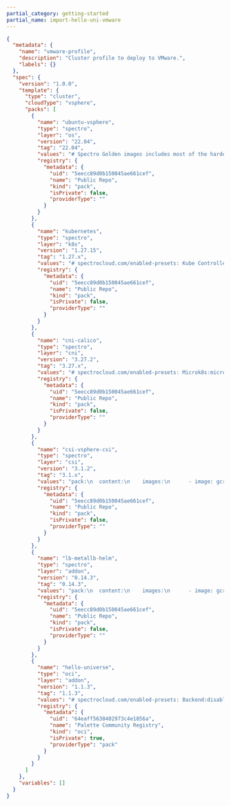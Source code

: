 ```yaml
---
partial_category: getting-started
partial_name: import-hello-uni-vmware
---
```


```json
{
  "metadata": {
    "name": "vmware-profile",
    "description": "Cluster profile to deploy to VMware.",
    "labels": {}
  },
  "spec": {
    "version": "1.0.0",
    "template": {
      "type": "cluster",
      "cloudType": "vsphere",
      "packs": [
        {
          "name": "ubuntu-vsphere",
          "type": "spectro",
          "layer": "os",
          "version": "22.04",
          "tag": "22.04",
          "values": "# Spectro Golden images includes most of the hardening as per CIS Ubuntu Linux 22.04 LTS Server L1 v1.0.0 standards\n\n# Uncomment below section to\n# 1. Include custom files to be copied over to the nodes and/or\n# 2. Execute list of commands before or after kubeadm init/join is executed\n#\n#kubeadmconfig:\n#  preKubeadmCommands:\n#  - echo \"Executing pre kube admin config commands\"\n#  - update-ca-certificates\n#  - 'systemctl restart containerd; sleep 3'\n#  - 'while [ ! -S /var/run/containerd/containerd.sock ]; do echo \"Waiting for containerd...\"; sleep 1; done'\n#  postKubeadmCommands:\n#  - echo \"Executing post kube admin config commands\"\n#  files:\n#  - targetPath: /usr/local/share/ca-certificates/mycom.crt\n#    targetOwner: \"root:root\"\n#    targetPermissions: \"0644\"\n#    content: |\n#      -----BEGIN CERTIFICATE-----\n#      MIICyzCCAbOgAwIBAgIBADANBgkqhkiG9w0BAQsFADAVMRMwEQYDVQQDEwprdWJl\n#      cm5ldGVzMB4XDTIwMDkyMjIzNDMyM1oXDTMwMDkyMDIzNDgyM1owFTETMBEGA1UE\n#      AxMKa3ViZXJuZXRlczCCASIwDQYJKoZIhvcNAQEBBQADggEPADCCAQoCggEBAMdA\n#      nZYs1el/6f9PgV/aO9mzy7MvqaZoFnqO7Qi4LZfYzixLYmMUzi+h8/RLPFIoYLiz\n#      qiDn+P8c9I1uxB6UqGrBt7dkXfjrUZPs0JXEOX9U/6GFXL5C+n3AUlAxNCS5jobN\n#      fbLt7DH3WoT6tLcQefTta2K+9S7zJKcIgLmBlPNDijwcQsbenSwDSlSLkGz8v6N2\n#      7SEYNCV542lbYwn42kbcEq2pzzAaCqa5uEPsR9y+uzUiJpv5tDHUdjbFT8tme3vL\n#      9EdCPODkqtMJtCvz0hqd5SxkfeC2L+ypaiHIxbwbWe7GtliROvz9bClIeGY7gFBK\n#      jZqpLdbBVjo0NZBTJFUCAwEAAaMmMCQwDgYDVR0PAQH/BAQDAgKkMBIGA1UdEwEB\n#      /wQIMAYBAf8CAQAwDQYJKoZIhvcNAQELBQADggEBADIKoE0P+aVJGV9LWGLiOhki\n#      HFv/vPPAQ2MPk02rLjWzCaNrXD7aPPgT/1uDMYMHD36u8rYyf4qPtB8S5REWBM/Y\n#      g8uhnpa/tGsaqO8LOFj6zsInKrsXSbE6YMY6+A8qvv5lPWpJfrcCVEo2zOj7WGoJ\n#      ixi4B3fFNI+wih8/+p4xW+n3fvgqVYHJ3zo8aRLXbXwztp00lXurXUyR8EZxyR+6\n#      b+IDLmHPEGsY9KOZ9VLLPcPhx5FR9njFyXvDKmjUMJJgUpRkmsuU1mCFC+OHhj56\n#      IkLaSJf6z/p2a3YjTxvHNCqFMLbJ2FvJwYCRzsoT2wm2oulnUAMWPI10vdVM+Nc=\n#      -----END CERTIFICATE-----",
          "registry": {
            "metadata": {
              "uid": "5eecc89d0b150045ae661cef",
              "name": "Public Repo",
              "kind": "pack",
              "isPrivate": false,
              "providerType": ""
            }
          }
        },
        {
          "name": "kubernetes",
          "type": "spectro",
          "layer": "k8s",
          "version": "1.27.15",
          "tag": "1.27.x",
          "values": "# spectrocloud.com/enabled-presets: Kube Controller Manager:loopback-ctrlmgr,Kube Scheduler:loopback-scheduler\npack:\n  content:\n    images:\n      - image: registry.k8s.io/coredns/coredns:v1.10.1\n      - image: registry.k8s.io/etcd:3.5.12-0\n      - image: registry.k8s.io/kube-apiserver:v1.27.15\n      - image: registry.k8s.io/kube-controller-manager:v1.27.15\n      - image: registry.k8s.io/kube-proxy:v1.27.15\n      - image: registry.k8s.io/kube-scheduler:v1.27.15\n      - image: registry.k8s.io/pause:3.9\n      - image: registry.k8s.io/pause:3.8\n  #CIDR Range for Pods in cluster\n  # Note : This must not overlap with any of the host or service network\n  podCIDR: \"192.168.0.0/16\"\n  #CIDR notation IP range from which to assign service cluster IPs\n  # Note : This must not overlap with any IP ranges assigned to nodes for pods.\n  serviceClusterIpRange: \"10.96.0.0/12\"\n  # serviceDomain: \"cluster.local\"\n\nkubeadmconfig:\n  apiServer:\n    extraArgs:\n      # Note : secure-port flag is used during kubeadm init. Do not change this flag on a running cluster\n      secure-port: \"6443\"\n      anonymous-auth: \"true\"\n      profiling: \"false\"\n      disable-admission-plugins: \"AlwaysAdmit\"\n      default-not-ready-toleration-seconds: \"60\"\n      default-unreachable-toleration-seconds: \"60\"\n      enable-admission-plugins: \"AlwaysPullImages,NamespaceLifecycle,ServiceAccount,NodeRestriction,PodSecurity\"\n      admission-control-config-file: \"/etc/kubernetes/pod-security-standard.yaml\"\n      audit-log-path: /var/log/apiserver/audit.log\n      audit-policy-file: /etc/kubernetes/audit-policy.yaml\n      audit-log-maxage: \"30\"\n      audit-log-maxbackup: \"10\"\n      audit-log-maxsize: \"100\"\n      authorization-mode: RBAC,Node\n      tls-cipher-suites: \"TLS_ECDHE_ECDSA_WITH_AES_128_GCM_SHA256,TLS_ECDHE_RSA_WITH_AES_128_GCM_SHA256,TLS_ECDHE_ECDSA_WITH_CHACHA20_POLY1305,TLS_ECDHE_RSA_WITH_AES_256_GCM_SHA384,TLS_ECDHE_RSA_WITH_CHACHA20_POLY1305,TLS_ECDHE_ECDSA_WITH_AES_256_GCM_SHA384,TLS_RSA_WITH_AES_256_GCM_SHA384,TLS_RSA_WITH_AES_128_GCM_SHA256\"\n    extraVolumes:\n      - name: audit-log\n        hostPath: /var/log/apiserver\n        mountPath: /var/log/apiserver\n        pathType: DirectoryOrCreate\n      - name: audit-policy\n        hostPath: /etc/kubernetes/audit-policy.yaml\n        mountPath: /etc/kubernetes/audit-policy.yaml\n        readOnly: true\n        pathType: File\n      - name: pod-security-standard\n        hostPath: /etc/kubernetes/pod-security-standard.yaml\n        mountPath: /etc/kubernetes/pod-security-standard.yaml\n        readOnly: true\n        pathType: File\n  controllerManager:\n    extraArgs:\n      profiling: \"false\"\n      terminated-pod-gc-threshold: \"25\"\n      use-service-account-credentials: \"true\"\n      feature-gates: \"RotateKubeletServerCertificate=true\"\n  scheduler:\n    extraArgs:\n      profiling: \"false\"\n  kubeletExtraArgs:\n    read-only-port : \"0\"\n    event-qps: \"0\"\n    feature-gates: \"RotateKubeletServerCertificate=true\"\n    protect-kernel-defaults: \"true\"\n    rotate-server-certificates: \"true\"\n    tls-cipher-suites: \"TLS_ECDHE_ECDSA_WITH_AES_128_GCM_SHA256,TLS_ECDHE_RSA_WITH_AES_128_GCM_SHA256,TLS_ECDHE_ECDSA_WITH_CHACHA20_POLY1305,TLS_ECDHE_RSA_WITH_AES_256_GCM_SHA384,TLS_ECDHE_RSA_WITH_CHACHA20_POLY1305,TLS_ECDHE_ECDSA_WITH_AES_256_GCM_SHA384,TLS_RSA_WITH_AES_256_GCM_SHA384,TLS_RSA_WITH_AES_128_GCM_SHA256\"\n  files:\n    - path: hardening/audit-policy.yaml\n      targetPath: /etc/kubernetes/audit-policy.yaml\n      targetOwner: \"root:root\"\n      targetPermissions: \"0600\"\n    - path: hardening/90-kubelet.conf\n      targetPath: /etc/sysctl.d/90-kubelet.conf\n      targetOwner: \"root:root\"\n      targetPermissions: \"0600\"\n    - targetPath: /etc/kubernetes/pod-security-standard.yaml\n      targetOwner: \"root:root\"\n      targetPermissions: \"0600\"\n      content: |\n        apiVersion: apiserver.config.k8s.io/v1\n        kind: AdmissionConfiguration\n        plugins:\n        - name: PodSecurity\n          configuration:\n            apiVersion: pod-security.admission.config.k8s.io/v1\n            kind: PodSecurityConfiguration\n            defaults:\n              enforce: \"baseline\"\n              enforce-version: \"v1.27\"\n              audit: \"baseline\"\n              audit-version: \"v1.27\"\n              warn: \"restricted\"\n              warn-version: \"v1.27\"\n              audit: \"restricted\"\n              audit-version: \"v1.27\"\n            exemptions:\n              # Array of authenticated usernames to exempt.\n              usernames: []\n              # Array of runtime class names to exempt.\n              runtimeClasses: []\n              # Array of namespaces to exempt.\n              namespaces: [kube-system]\n\n  preKubeadmCommands:\n    # For enabling 'protect-kernel-defaults' flag to kubelet, kernel parameters changes are required\n    - 'echo \"====> Applying kernel parameters for Kubelet\"'\n    - 'sysctl -p /etc/sysctl.d/90-kubelet.conf'\n  postKubeadmCommands:\n    - 'chmod 600 /var/lib/kubelet/config.yaml'\n    #- 'echo \"List of post kubeadm commands to be executed\"'\n\n# Client configuration to add OIDC based authentication flags in kubeconfig\n#clientConfig:\n  #oidc-issuer-url: \"{{ .spectro.pack.kubernetes.kubeadmconfig.apiServer.extraArgs.oidc-issuer-url }}\"\n  #oidc-client-id: \"{{ .spectro.pack.kubernetes.kubeadmconfig.apiServer.extraArgs.oidc-client-id }}\"\n  #oidc-client-secret: 1gsranjjmdgahm10j8r6m47ejokm9kafvcbhi3d48jlc3rfpprhv\n  #oidc-extra-scope: profile,email",
          "registry": {
            "metadata": {
              "uid": "5eecc89d0b150045ae661cef",
              "name": "Public Repo",
              "kind": "pack",
              "isPrivate": false,
              "providerType": ""
            }
          }
        },
        {
          "name": "cni-calico",
          "type": "spectro",
          "layer": "cni",
          "version": "3.27.2",
          "tag": "3.27.x",
          "values": "# spectrocloud.com/enabled-presets: Microk8s:microk8s-false\npack:\n  content:\n    images:\n      - image: gcr.io/spectro-images-public/packs/calico/3.27.2/cni:v3.27.2\n      - image: gcr.io/spectro-images-public/packs/calico/3.27.2/node:v3.27.2\n      - image: gcr.io/spectro-images-public/packs/calico/3.27.2/kube-controllers:v3.27.2\n\nmanifests:\n  calico:\n    microk8s: \"false\"\n    images:\n      cni: \"\"\n      node: \"\"\n      kubecontroller: \"\"\n    # IPAM type to use. Supported types are calico-ipam, host-local\n    ipamType: \"calico-ipam\"\n\n    calico_ipam:\n      assign_ipv4: true\n      assign_ipv6: false\n\n    # Should be one of CALICO_IPV4POOL_IPIP or CALICO_IPV4POOL_VXLAN  \n    encapsulationType: \"CALICO_IPV4POOL_IPIP\"\n\n    # Should be one of Always, CrossSubnet, Never\n    encapsulationMode: \"Always\"\n\n    env:\n      # Additional env variables for calico-node\n      calicoNode:\n        #IPV6: \"autodetect\"\n        #FELIX_IPV6SUPPORT: \"true\"\n        #CALICO_IPV6POOL_NAT_OUTGOING: \"true\"\n        #CALICO_IPV4POOL_CIDR: \"192.168.0.0/16\"\n        #IP_AUTODETECTION_METHOD: \"first-found\"\n\n      # Additional env variables for calico-kube-controller deployment\n      calicoKubeControllers:\n        #LOG_LEVEL: \"info\"\n        #SYNC_NODE_LABELS: \"true\"",
          "registry": {
            "metadata": {
              "uid": "5eecc89d0b150045ae661cef",
              "name": "Public Repo",
              "kind": "pack",
              "isPrivate": false,
              "providerType": ""
            }
          }
        },
        {
          "name": "csi-vsphere-csi",
          "type": "spectro",
          "layer": "csi",
          "version": "3.1.2",
          "tag": "3.1.x",
          "values": "pack:\n  content:\n    images:\n      - image: gcr.io/spectro-images-public/packs/csi-vsphere-csi/3.1.2/cpi-manager:v1.28.0\n      - image: gcr.io/spectro-images-public/packs/csi-vsphere-csi/3.1.2/cpi-manager:v1.22.9\n      - image: gcr.io/spectro-images-public/packs/csi-vsphere-csi/3.1.2/cpi-manager:v1.23.5\n      - image: gcr.io/spectro-images-public/packs/csi-vsphere-csi/3.1.2/cpi-manager:v1.26.2\n      - image: gcr.io/spectro-images-public/packs/csi-vsphere-csi/3.1.2/cpi-manager:v1.24.6\n      - image: gcr.io/spectro-images-public/packs/csi-vsphere-csi/3.1.2/cpi-manager:v1.25.3\n      - image: gcr.io/spectro-images-public/packs/csi-vsphere-csi/3.1.2/cpi-manager:v1.27.0\n      - image: gcr.io/spectro-images-public/packs/csi-vsphere-csi/3.1.2/csi-attacher:v4.3.0\n      - image: gcr.io/spectro-images-public/packs/csi-vsphere-csi/3.1.2/csi-resizer:v1.8.0\n      - image: gcr.io/spectro-images-public/packs/csi-vsphere-csi/3.1.2/livenessprobe:v2.10.0\n      - image: gcr.io/spectro-images-public/packs/csi-vsphere-csi/3.1.2/csi-provisioner:v3.5.0\n      - image: gcr.io/spectro-images-public/packs/csi-vsphere-csi/3.1.2/csi-snapshotter:v6.2.2\n      - image: gcr.io/spectro-images-public/packs/csi-vsphere-csi/3.1.2/csi-driver:v3.1.2\n      - image: gcr.io/spectro-images-public/packs/csi-vsphere-csi/3.1.2/csi-syncer:v3.1.2\n      - image: gcr.io/spectro-images-public/packs/csi-vsphere-csi/3.1.2/csi-node-driver-registrar:v2.8.0\n\nmanifests:\n  #Storage class config\n  vsphere:\n\n    #Toggle for Default class\n    isDefaultClass: \"true\"\n\n    #Specifies file system type\n    fstype: \"ext4\"\n\n    #Allowed reclaim policies are Delete, Retain\n    reclaimPolicy: \"Delete\"\n\n    #Specifies the URL of the datastore on which the container volume needs to be provisioned.\n    datastoreURL: \"\"\n\n    #Specifies the storage policy for datastores on which the container volume needs to be provisioned.\n    storagePolicyName: \"\"\n\n    volumeBindingMode: \"WaitForFirstConsumer\"\n\n    #Set this flag to true to enable volume expansion\n    allowVolumeExpansion: true\n\n  vsphere-cloud-controller-manager:\n    k8sVersion: \"{{ .spectro.system.kubernetes.version }}\"\n    # Override CPI image\n    image: \"\"\n    extraArgs:\n      - \"--cloud-provider=vsphere\"\n      - \"--v=2\"\n      - \"--cloud-config=/etc/cloud/vsphere.conf\"\n\n  vsphere-csi-driver:\n    replicas: 3\n    livenessProbe:\n      csiController:\n        initialDelaySeconds: 30\n        timeoutSeconds: 10\n        periodSeconds: 180\n        failureThreshold: 3\n    # Override CSI component images\n    csiAttacherImage: \"\"\n    csiResizerImage: \"\"\n    csiControllerImage: \"\"\n    csiLivenessProbeImage: \"\"\n    csiSyncerImage: \"\"\n    csiProvisionerImage: \"\"\n    csiSnapshotterImage: \"\"\n    nodeDriverRegistrarImage: \"\"\n    vsphereCsiNodeImage: \"\"\n    extraArgs:\n      csiAttacher:\n        - \"--v=4\"\n        - \"--timeout=300s\"\n        - \"--csi-address=$(ADDRESS)\"\n        - \"--leader-election\"\n        - \"--leader-election-lease-duration=120s\"\n        - \"--leader-election-renew-deadline=60s\"\n        - \"--leader-election-retry-period=30s\"\n        - \"--kube-api-qps=100\"\n        - \"--kube-api-burst=100\"\n      csiResizer:\n        - \"--v=4\"\n        - \"--timeout=300s\"\n        - \"--handle-volume-inuse-error=false\"\n        - \"--csi-address=$(ADDRESS)\"\n        - \"--kube-api-qps=100\"\n        - \"--kube-api-burst=100\"\n        - \"--leader-election\"\n        - \"--leader-election-lease-duration=120s\"\n        - \"--leader-election-renew-deadline=60s\"\n        - \"--leader-election-retry-period=30s\"\n      csiController:\n        - \"--fss-name=internal-feature-states.csi.vsphere.vmware.com\"\n        - \"--fss-namespace=$(CSI_NAMESPACE)\"\n      csiLivenessProbe:\n        - \"--v=4\"\n        - \"--csi-address=/csi/csi.sock\"\n      csiSyncer:\n        - \"--leader-election\"\n        - \"--leader-election-lease-duration=30s\"\n        - \"--leader-election-renew-deadline=20s\"\n        - \"--leader-election-retry-period=10s\"\n        - \"--fss-name=internal-feature-states.csi.vsphere.vmware.com\"\n        - \"--fss-namespace=$(CSI_NAMESPACE)\"\n      csiProvisioner:\n        - \"--v=4\"\n        - \"--timeout=300s\"\n        - \"--csi-address=$(ADDRESS)\"\n        - \"--kube-api-qps=100\"\n        - \"--kube-api-burst=100\"\n        - \"--leader-election\"\n        - \"--leader-election-lease-duration=120s\"\n        - \"--leader-election-renew-deadline=60s\"\n        - \"--leader-election-retry-period=30s\"\n        - \"--default-fstype=ext4\"\n        # needed only for topology aware setup\n        - \"--feature-gates=Topology=true\"\n        - \"--strict-topology\"\n      csiSnapshotter:\n        - \"--v=4\"\n        - \"--kube-api-qps=100\"\n        - \"--kube-api-burst=100\"\n        - \"--timeout=300s\"\n        - \"--csi-address=$(ADDRESS)\"\n        - \"--leader-election\"\n        - \"--leader-election-lease-duration=120s\"\n        - \"--leader-election-renew-deadline=60s\"\n        - \"--leader-election-retry-period=30s\"",
          "registry": {
            "metadata": {
              "uid": "5eecc89d0b150045ae661cef",
              "name": "Public Repo",
              "kind": "pack",
              "isPrivate": false,
              "providerType": ""
            }
          }
        },
        {
          "name": "lb-metallb-helm",
          "type": "spectro",
          "layer": "addon",
          "version": "0.14.3",
          "tag": "0.14.3",
          "values": "pack:\n  content:\n    images:\n      - image: gcr.io/spectro-images-public/packs/metallb/0.14.3/controller:v0.14.3\n      - image: gcr.io/spectro-images-public/packs/metallb/0.14.3/speaker:v0.14.3\n      - image: gcr.io/spectro-images-public/packs/metallb/0.14.3/frr:8.5.2\n      - image: gcr.io/spectro-images-public/packs/metallb/0.14.3/kube-rbac-proxy:v0.12.0\n    charts:\n      - repo: https://metallb.github.io/metallb\n        name: metallb\n        version: 0.14.3\n  namespace: metallb-system\n  namespaceLabels:\n    \"metallb-system\": \"pod-security.kubernetes.io/enforce=privileged,pod-security.kubernetes.io/enforce-version=v{{ .spectro.system.kubernetes.version | substr 0 4 }}\"\n  spectrocloud.com/install-priority: 0\n  # Do not change this namespace, since CRDs expect the namespace to be metallb-system\n\ncharts:\n  metallb-full:\n    configuration:\n      ipaddresspools:\n        first-pool:\n          spec:\n            addresses:\n              - 192.168.10.0/24\n              # - 192.168.100.50-192.168.100.60\n            avoidBuggyIPs: true\n            autoAssign: true\n\n      l2advertisements:\n        default:\n          spec:\n            ipAddressPools:\n              - first-pool\n\n      bgpadvertisements:\n        {}\n        # external:\n        #   spec:\n        #     ipAddressPools:\n        #       - bgp-pool\n        #     # communities:\n        #     #   - vpn-only\n\n      bgppeers:\n        {}\n        # bgp-peer-1:\n        #   spec:\n        #     myASN: 64512\n        #     peerASN: 64512\n        #     peerAddress: 172.30.0.3\n        #     peerPort: 180\n        #     # BFD profiles can only be used in FRR mode\n        #     # bfdProfile: bfd-profile-1\n\n      communities:\n        {}\n        # community-1:\n        #   spec:\n        #     communities:\n        #     - name: vpn-only\n        #       value: 1234:1\n\n      bfdprofiles:\n        {}\n        # bfd-profile-1:\n        #   spec:\n        #     receiveInterval: 380\n        #     transmitInterval: 270\n\n    metallb:\n      # Default values for the metallb chart.\n      # This is a YAML-formatted file.\n      # Declare variables to be passed into your templates.\n\n      imagePullSecrets: []\n      nameOverride: \"\"\n      fullnameOverride: \"\"\n      loadBalancerClass: \"\"\n\n      # To configure MetalLB, you must specify ONE of the following two\n      # options.\n\n      rbac:\n        # create specifies whether to install and use RBAC rules.\n        create: true\n\n      prometheus:\n        # scrape annotations specifies whether to add Prometheus metric\n        # auto-collection annotations to pods. See\n        # https://github.com/prometheus/prometheus/blob/release-2.1/documentation/examples/prometheus-kubernetes.yml\n        # for a corresponding Prometheus configuration. Alternatively, you\n        # may want to use the Prometheus Operator\n        # (https://github.com/coreos/prometheus-operator) for more powerful\n        # monitoring configuration. If you use the Prometheus operator, this\n        # can be left at false.\n        scrapeAnnotations: false\n\n        # port both controller and speaker will listen on for metrics\n        metricsPort: 7472\n\n        # if set, enables rbac proxy on the controller and speaker to expose\n        # the metrics via tls.\n        # secureMetricsPort: 9120\n\n        # the name of the secret to be mounted in the speaker pod\n        # to expose the metrics securely. If not present, a self signed\n        # certificate to be used.\n        speakerMetricsTLSSecret: \"\"\n\n        # the name of the secret to be mounted in the controller pod\n        # to expose the metrics securely. If not present, a self signed\n        # certificate to be used.\n        controllerMetricsTLSSecret: \"\"\n\n        # prometheus doens't have the permission to scrape all namespaces so we give it permission to scrape metallb's one\n        rbacPrometheus: true\n\n        # the service account used by prometheus\n        # required when \" .Values.prometheus.rbacPrometheus == true \" and \" .Values.prometheus.podMonitor.enabled=true or prometheus.serviceMonitor.enabled=true \"\n        serviceAccount: \"\"\n\n        # the namespace where prometheus is deployed\n        # required when \" .Values.prometheus.rbacPrometheus == true \" and \" .Values.prometheus.podMonitor.enabled=true or prometheus.serviceMonitor.enabled=true \"\n        namespace: \"\"\n\n        # the image to be used for the kuberbacproxy container\n        rbacProxy:\n          repository: gcr.io/spectro-images-public/packs/metallb/0.14.3/kube-rbac-proxy\n          tag: v0.12.0\n          pullPolicy:\n\n            # Prometheus Operator PodMonitors\n        podMonitor:\n          # enable support for Prometheus Operator\n          enabled: false\n\n          # optional additionnal labels for podMonitors\n          additionalLabels: {}\n\n          # optional annotations for podMonitors\n          annotations: {}\n\n          # Job label for scrape target\n          jobLabel: \"app.kubernetes.io/name\"\n\n          # Scrape interval. If not set, the Prometheus default scrape interval is used.\n          interval:\n\n          # \tmetric relabel configs to apply to samples before ingestion.\n          metricRelabelings: []\n          # - action: keep\n          #   regex: 'kube_(daemonset|deployment|pod|namespace|node|statefulset).+'\n          #   sourceLabels: [__name__]\n\n          # \trelabel configs to apply to samples before ingestion.\n          relabelings: []\n          # - sourceLabels: [__meta_kubernetes_pod_node_name]\n          #   separator: ;\n          #   regex: ^(.*)$\n          #   target_label: nodename\n          #   replacement: $1\n          #   action: replace\n\n          # Prometheus Operator ServiceMonitors. To be used as an alternative\n          # to podMonitor, supports secure metrics.\n        serviceMonitor:\n          # enable support for Prometheus Operator\n          enabled: false\n\n          speaker:\n            # optional additional labels for the speaker serviceMonitor\n            additionalLabels: {}\n            # optional additional annotations for the speaker serviceMonitor\n            annotations: {}\n            # optional tls configuration for the speaker serviceMonitor, in case\n            # secure metrics are enabled.\n            tlsConfig:\n              insecureSkipVerify: true\n\n          controller:\n            # optional additional labels for the controller serviceMonitor\n            additionalLabels: {}\n            # optional additional annotations for the controller serviceMonitor\n            annotations: {}\n            # optional tls configuration for the controller serviceMonitor, in case\n            # secure metrics are enabled.\n            tlsConfig:\n              insecureSkipVerify: true\n\n          # Job label for scrape target\n          jobLabel: \"app.kubernetes.io/name\"\n\n          # Scrape interval. If not set, the Prometheus default scrape interval is used.\n          interval:\n\n          # \tmetric relabel configs to apply to samples before ingestion.\n          metricRelabelings: []\n          # - action: keep\n          #   regex: 'kube_(daemonset|deployment|pod|namespace|node|statefulset).+'\n          #   sourceLabels: [__name__]\n\n          # \trelabel configs to apply to samples before ingestion.\n          relabelings: []\n          # - sourceLabels: [__meta_kubernetes_pod_node_name]\n          #   separator: ;\n          #   regex: ^(.*)$\n          #   target_label: nodename\n          #   replacement: $1\n          #   action: replace\n\n          # Prometheus Operator alertmanager alerts\n        prometheusRule:\n          # enable alertmanager alerts\n          enabled: false\n\n          # optional additionnal labels for prometheusRules\n          additionalLabels: {}\n\n          # optional annotations for prometheusRules\n          annotations: {}\n\n          # MetalLBStaleConfig\n          staleConfig:\n            enabled: true\n            labels:\n              severity: warning\n\n          # MetalLBConfigNotLoaded\n          configNotLoaded:\n            enabled: true\n            labels:\n              severity: warning\n\n          # MetalLBAddressPoolExhausted\n          addressPoolExhausted:\n            enabled: true\n            labels:\n              severity: alert\n\n          addressPoolUsage:\n            enabled: true\n            thresholds:\n              - percent: 75\n                labels:\n                  severity: warning\n              - percent: 85\n                labels:\n                  severity: warning\n              - percent: 95\n                labels:\n                  severity: alert\n\n          # MetalLBBGPSessionDown\n          bgpSessionDown:\n            enabled: true\n            labels:\n              severity: alert\n\n          extraAlerts: []\n\n      # controller contains configuration specific to the MetalLB cluster\n      # controller.\n      controller:\n        enabled: true\n        # -- Controller log level. Must be one of: `all`, `debug`, `info`, `warn`, `error` or `none`\n        logLevel: info\n        # command: /controller\n        # webhookMode: enabled\n        image:\n          repository: gcr.io/spectro-images-public/packs/metallb/0.14.3/controller\n          tag: v0.14.3\n          pullPolicy:\n            ## @param controller.updateStrategy.type Metallb controller deployment strategy type.\n            ## ref: https://kubernetes.io/docs/concepts/workloads/controllers/deployment/#strategy\n            ## e.g:\n            ## strategy:\n            ##  type: RollingUpdate\n            ##  rollingUpdate:\n            ##    maxSurge: 25%\n            ##    maxUnavailable: 25%\n            ##\n        strategy:\n          type: RollingUpdate\n        serviceAccount:\n          # Specifies whether a ServiceAccount should be created\n          create: true\n          # The name of the ServiceAccount to use. If not set and create is\n          # true, a name is generated using the fullname template\n          name: \"\"\n          annotations: {}\n        securityContext:\n          runAsNonRoot: true\n          # nobody\n          runAsUser: 65534\n          fsGroup: 65534\n        resources:\n          {}\n          # limits:\n          # cpu: 100m\n          # memory: 100Mi\n        nodeSelector: {}\n        tolerations: []\n        priorityClassName: \"\"\n        runtimeClassName: \"\"\n        affinity: {}\n        podAnnotations: {}\n        labels: {}\n        livenessProbe:\n          enabled: true\n          failureThreshold: 3\n          initialDelaySeconds: 10\n          periodSeconds: 10\n          successThreshold: 1\n          timeoutSeconds: 1\n        readinessProbe:\n          enabled: true\n          failureThreshold: 3\n          initialDelaySeconds: 10\n          periodSeconds: 10\n          successThreshold: 1\n          timeoutSeconds: 1\n        tlsMinVersion: \"VersionTLS12\"\n        tlsCipherSuites: \"\"\n\n        extraContainers: []\n\n      # speaker contains configuration specific to the MetalLB speaker\n      # daemonset.\n      speaker:\n        enabled: true\n        # command: /speaker\n        # -- Speaker log level. Must be one of: `all`, `debug`, `info`, `warn`, `error` or `none`\n        logLevel: info\n        tolerateMaster: true\n        memberlist:\n          enabled: true\n          mlBindPort: 7946\n          mlBindAddrOverride: \"\"\n          mlSecretKeyPath: \"/etc/ml_secret_key\"\n        excludeInterfaces:\n          enabled: true\n        image:\n          repository: gcr.io/spectro-images-public/packs/metallb/0.14.3/speaker\n          tag: v0.14.3\n          pullPolicy:\n            ## @param speaker.updateStrategy.type Speaker daemonset strategy type\n            ## ref: https://kubernetes.io/docs/tasks/manage-daemon/update-daemon-set/\n            ##\n        updateStrategy:\n          ## StrategyType\n          ## Can be set to RollingUpdate or OnDelete\n          ##\n          type: RollingUpdate\n        serviceAccount:\n          # Specifies whether a ServiceAccount should be created\n          create: true\n          # The name of the ServiceAccount to use. If not set and create is\n          # true, a name is generated using the fullname template\n          name: \"\"\n          annotations: {}\n        securityContext: {}\n        ## Defines a secret name for the controller to generate a memberlist encryption secret\n        ## By default secretName: {{ \"metallb.fullname\" }}-memberlist\n        ##\n        # secretName:\n        resources:\n          {}\n          # limits:\n          # cpu: 100m\n          # memory: 100Mi\n        nodeSelector: {}\n        tolerations: []\n        priorityClassName: \"\"\n        affinity: {}\n        ## Selects which runtime class will be used by the pod.\n        runtimeClassName: \"\"\n        podAnnotations: {}\n        labels: {}\n        livenessProbe:\n          enabled: true\n          failureThreshold: 3\n          initialDelaySeconds: 10\n          periodSeconds: 10\n          successThreshold: 1\n          timeoutSeconds: 1\n        readinessProbe:\n          enabled: true\n          failureThreshold: 3\n          initialDelaySeconds: 10\n          periodSeconds: 10\n          successThreshold: 1\n          timeoutSeconds: 1\n        startupProbe:\n          enabled: true\n          failureThreshold: 30\n          periodSeconds: 5\n        # frr contains configuration specific to the MetalLB FRR container,\n        # for speaker running alongside FRR.\n        frr:\n          enabled: true\n          image:\n            repository: gcr.io/spectro-images-public/packs/metallb/0.14.3/frr\n            tag: 8.5.2\n            pullPolicy:\n          metricsPort: 7473\n          resources: {}\n          # if set, enables a rbac proxy sidecar container on the speaker to\n          # expose the frr metrics via tls.\n          # secureMetricsPort: 9121\n\n        reloader:\n          resources: {}\n\n        frrMetrics:\n          resources: {}\n\n        extraContainers: []\n      crds:\n        enabled: true\n        validationFailurePolicy: Fail\n\n      # frrk8s contains the configuration related to using an frrk8s instance\n      # (github.com/metallb/frr-k8s) as the backend for the BGP implementation.\n      # This allows configuring additional frr parameters in combination to those\n      # applied by MetalLB.\n      frrk8s:\n        # if set, enables frrk8s as a backend. This is mutually exclusive to frr\n        # mode.\n        enabled: false",
          "registry": {
            "metadata": {
              "uid": "5eecc89d0b150045ae661cef",
              "name": "Public Repo",
              "kind": "pack",
              "isPrivate": false,
              "providerType": ""
            }
          }
        },
        {
          "name": "hello-universe",
          "type": "oci",
          "layer": "addon",
          "version": "1.1.3",
          "tag": "1.1.3",
          "values": "# spectrocloud.com/enabled-presets: Backend:disable-api\npack:\n  content:\n    images:\n      - image: ghcr.io/spectrocloud/hello-universe:1.1.3\n  spectrocloud.com/install-priority: 0\n\nmanifests:\n  hello-universe:\n    images:\n      hellouniverse: ghcr.io/spectrocloud/hello-universe:1.1.3\n    apiEnabled: false\n    namespace: hello-universe\n    port: 8080\n    replicas: 1",
          "registry": {
            "metadata": {
              "uid": "64eaff5630402973c4e1856a",
              "name": "Palette Community Registry",
              "kind": "oci",
              "isPrivate": true,
              "providerType": "pack"
            }
          }
        }
      ]
    },
    "variables": []
  }
}
```